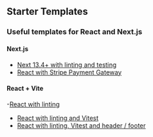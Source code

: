 ## Starter Templates

### Useful templates for React and Next.js

#### Next.js
- [Next 13.4+ with linting and testing](https://github.com/GLD5000/GLD-NextTemplate)
- [React with Stripe Payment Gateway](https://github.com/GLD5000/GLD-StripeTemplate)

#### React + Vite
-[React with linting](https://github.com/GLD5000/GLD-Minimal-Template)
- [React with linting and Vitest](https://github.com/GLD5000/GLD-Minimal-Vitest)
- [React with linting, Vitest and header / footer](https://github.com/GLD5000/GLD-React-Starter)